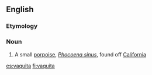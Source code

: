 ==English==

===Etymology===
{{etyl|es}}

===Noun===
{{wikipedia}}
{{en-noun}}

# A small [[porpoise]], ''[[Phocoena sinus]]'', found off [[California]]

[[es:vaquita]]
[[fi:vaquita]]